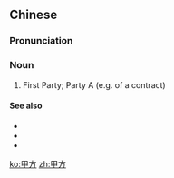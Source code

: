 ==Chinese==
{{zh-forms}}

===Pronunciation===
{{zh-pron
|m=jiǎfāng
|c=gaap3 fong1
|cat=n
}}

===Noun===
{{zh-noun}}

# First Party; Party A (e.g. of a contract)

====See also====
* {{zh-l|雙方}}
* {{zh-l|一方}}
* {{zh-l|乙方}}

[[ko:甲方]]
[[zh:甲方]]